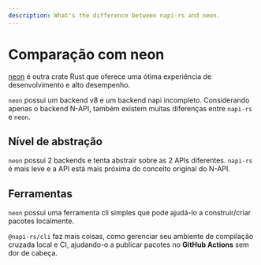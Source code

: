 ```yaml
---
description: What's the difference between napi-rs and neon.
---
```


# Comparação com neon

[neon](https://neon-bindings.com/) é outra crate Rust que oferece uma ótima experiência de desenvolvimento e alto desempenho.

`neon` possui um backend v8 e um backend napi incompleto. Considerando apenas o backend N-API, também existem muitas diferenças entre `napi-rs` e `neon`.

## Nível de abstração

`neon` possui 2 backends e tenta abstrair sobre as 2 APIs diferentes.
`napi-rs` é mais leve e a API está mais próxima do conceito original do N-API.

## Ferramentas

`neon` possui uma ferramenta cli simples que pode ajudá-lo a construir/criar pacotes localmente.

`@napi-rs/cli` faz mais coisas, como gerenciar seu ambiente de compilação cruzada local e CI, ajudando-o a publicar pacotes no **GitHub Actions** sem dor de cabeça.
